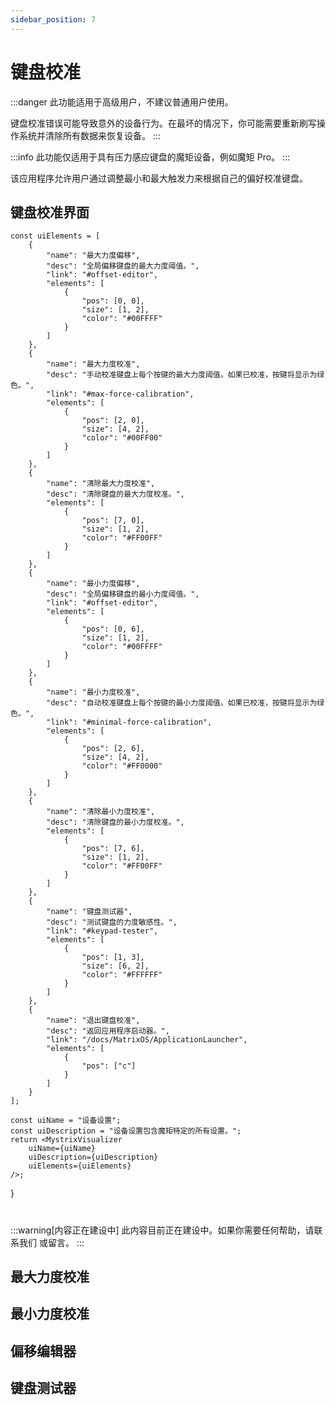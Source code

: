 ```yaml
---
sidebar_position: 7
---
```



# 键盘校准

:::danger
此功能适用于高级用户，不建议普通用户使用。

键盘校准错误可能导致意外的设备行为。在最坏的情况下，你可能需要重新刷写操作系统并清除所有数据来恢复设备。
:::

:::info
此功能仅适用于具有压力感应键盘的魔矩设备，例如魔矩 Pro。
:::

该应用程序允许用户通过调整最小和最大触发力来根据自己的偏好校准键盘。

## 键盘校准界面

    const uiElements = [
        {
            "name": "最大力度偏移",
            "desc": "全局偏移键盘的最大力度阈值。",
            "link": "#offset-editor",
            "elements": [
                {
                    "pos": [0, 0],
                    "size": [1, 2],
                    "color": "#00FFFF"
                }
            ]
        },
        {
            "name": "最大力度校准",
            "desc": "手动校准键盘上每个按键的最大力度阈值。如果已校准，按键将显示为绿色。",
            "link": "#max-force-calibration",
            "elements": [
                {
                    "pos": [2, 0],
                    "size": [4, 2],
                    "color": "#00FF00"
                }
            ]
        },
        {
            "name": "清除最大力度校准",
            "desc": "清除键盘的最大力度校准。",
            "elements": [
                {
                    "pos": [7, 0],
                    "size": [1, 2],
                    "color": "#FF00FF"
                }
            ]
        },
        {
            "name": "最小力度偏移",
            "desc": "全局偏移键盘的最小力度阈值。",
            "link": "#offset-editor",
            "elements": [
                {
                    "pos": [0, 6],
                    "size": [1, 2],
                    "color": "#00FFFF"
                }
            ]
        },
        {
            "name": "最小力度校准",
            "desc": "自动校准键盘上每个按键的最小力度阈值。如果已校准，按键将显示为绿色。",
            "link": "#minimal-force-calibration",
            "elements": [
                {
                    "pos": [2, 6],
                    "size": [4, 2],
                    "color": "#FF0000"
                }
            ]
        },
        {
            "name": "清除最小力度校准",
            "desc": "清除键盘的最小力度校准。",
            "elements": [
                {
                    "pos": [7, 6],
                    "size": [1, 2],
                    "color": "#FF00FF"
                }
            ]
        },
        {
            "name": "键盘测试器",
            "desc": "测试键盘的力度敏感性。",
            "link": "#keypad-tester",
            "elements": [
                {
                    "pos": [1, 3],
                    "size": [6, 2],
                    "color": "#FFFFFF"
                }
            ]
        },
        {
            "name": "退出键盘校准",
            "desc": "返回应用程序启动器。",
            "link": "/docs/MatrixOS/ApplicationLauncher",
            "elements": [
                {
                    "pos": ["c"]
                }
            ]
        }
    ];

    const uiName = "设备设置";
    const uiDescription = "设备设置包含魔矩特定的所有设置。";
    return <MystrixVisualizer
        uiName={uiName}
        uiDescription={uiDescription}
        uiElements={uiElements}
    />;

}

<KeypadCalibrationMenu />

#

<!-- this makes vertical space -->

:::warning[内容正在建设中]
此内容目前正在建设中。如果你需要任何帮助，请<DocLink to="/docs/Support/ConnectWithUs">联系我们</DocLink> 或留言。
:::

## 最大力度校准

<!-- idea: i would suggest having different colors for max and min so that you know which one is which (even though you already have up and down kinda telling you that, but still, others might be confused) -->

## 最小力度校准

## 偏移编辑器

## 键盘测试器
